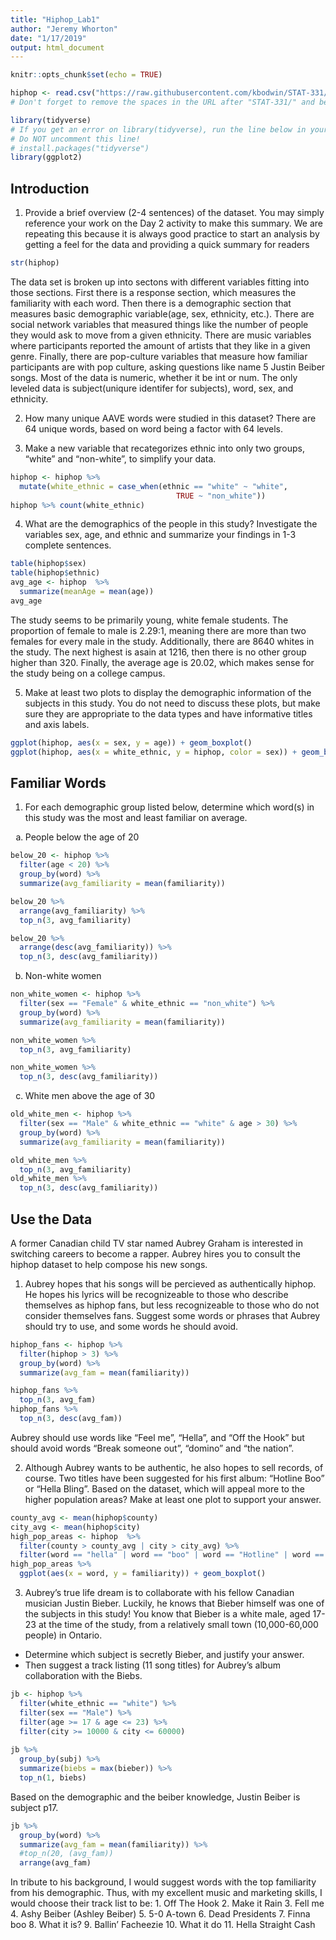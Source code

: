 ```yaml
---
title: "Hiphop_Lab1"
author: "Jeremy Whorton"
date: "1/17/2019"
output: html_document
---
```


```r
knitr::opts_chunk$set(echo = TRUE)

hiphop <- read.csv("https://raw.githubusercontent.com/kbodwin/STAT-331/master/In-Class%20Activities/Data/hiphop.csv?token=AVHCwRXHTU_HZuxL-Iofhjhi-QqAgfxOks5cSRj-wA%3D%3D")
# Don't forget to remove the spaces in the URL after "STAT-331/" and before "token".

library(tidyverse)
# If you get an error on library(tidyverse), run the line below in your console.
# Do NOT uncomment this line!
# install.packages("tidyverse")
library(ggplot2)

```

## Introduction
1.  Provide a brief overview (2-4 sentences) of the dataset. You may simply reference your work on the Day 2 activity to make this summary. We are repeating this because it is always good practice to start an analysis by getting a feel for the data and providing a quick summary for readers
```r
str(hiphop)
```
The data set is broken up into sectons with different variables fitting into those sections. First there is a response section, which measures the familiarity with each word. Then there is a demographic section that measures basic demographic variable(age, sex, ethnicity, etc.). There are social network variables that measured things like the number of people they would ask to move from a given ethnicity. There are music variables where participants reported the amount of artists that they like in a given genre. Finally, there are pop-culture variables that measure how familiar participants are with pop culture, asking questions like name 5 Justin Beiber songs.
Most of the data is numeric, whether it be int or num. The only leveled data is subject(uniqure identifer for subjects), word, sex, and ethnicity.

2.  How many unique AAVE words were studied in this dataset?
There are 64 unique words, based on word being a factor with 64 levels.

3.  Make a new variable that recategorizes ethnic into only two groups, “white” and “non-white”, to simplify your data.
```r
hiphop <- hiphop %>% 
  mutate(white_ethnic = case_when(ethnic == "white" ~ "white",
                                     TRUE ~ "non_white"))
hiphop %>% count(white_ethnic)
```


4.  What are the demographics of the people in this study? Investigate the variables sex, age, and ethnic and summarize your findings in 1-3 complete sentences.
```r
table(hiphop$sex)
table(hiphop$ethnic)
avg_age <- hiphop  %>%
  summarize(meanAge = mean(age))
avg_age
```
The study seems to be primarily young, white female students. The proportion of female to male is 2.29:1, meaning there are more than two females for every male in the study. Additionally, there are 8640 whites in the study. The next highest is asain at 1216, then there is no other group higher than 320. Finally, the average age is 20.02, which makes sense for the study being on a college campus.

5. Make at least two plots to display the demographic information of the subjects in this study. You do not need to discuss these plots, but make sure they are appropriate to the data types and have informative titles and axis labels.
```r
ggplot(hiphop, aes(x = sex, y = age)) + geom_boxplot()
ggplot(hiphop, aes(x = white_ethnic, y = hiphop, color = sex)) + geom_boxplot()
```

## Familiar Words

1. For each demographic group listed below, determine which word(s) in this study was the most and least familiar on average.
  a. People below the age of 20
```r
below_20 <- hiphop %>%
  filter(age < 20) %>%
  group_by(word) %>%
  summarize(avg_familiarity = mean(familiarity)) 

below_20 %>%
  arrange(avg_familiarity) %>%
  top_n(3, avg_familiarity)

below_20 %>%
  arrange(desc(avg_familiarity)) %>%
  top_n(3, desc(avg_familiarity))
```
  b. Non-white women
```r
non_white_women <- hiphop %>%
  filter(sex == "Female" & white_ethnic == "non_white") %>%
  group_by(word) %>%
  summarize(avg_familiarity = mean(familiarity))

non_white_women %>%
  top_n(3, avg_familiarity)

non_white_women %>%
  top_n(3, desc(avg_familiarity))

```
  c. White men above the age of 30
```r
old_white_men <- hiphop %>%
  filter(sex == "Male" & white_ethnic == "white" & age > 30) %>%
  group_by(word) %>%
  summarize(avg_familiarity = mean(familiarity))

old_white_men %>%
  top_n(3, avg_familiarity)
old_white_men %>%
  top_n(3, desc(avg_familiarity))
```

## Use the Data

A former Canadian child TV star named Aubrey Graham is interested in switching careers to become a rapper. Aubrey hires you to consult the hiphop dataset to help compose his new songs.

1. Aubrey hopes that his songs will be percieved as authentically hiphop. He hopes his lyrics will be recognizeable to those who describe themselves as hiphop fans, but less recognizeable to those who do not consider themselves fans. Suggest some words or phrases that Aubrey should try to use, and some words he should avoid.
```r
hiphop_fans <- hiphop %>%
  filter(hiphop > 3) %>%
  group_by(word) %>%
  summarize(avg_fam = mean(familiarity))

hiphop_fans %>%
  top_n(3, avg_fam)
hiphop_fans %>% 
  top_n(3, desc(avg_fam))
```
Aubrey should use words like "Feel me", "Hella", and "Off the Hook" but should avoid words "Break someone out", "domino" and "the nation".


2. Although Aubrey wants to be authentic, he also hopes to sell records, of course. Two titles have been suggested for his first album: “Hotline Boo” or “Hella Bling”. Based on the dataset, which will appeal more to the higher population areas? Make at least one plot to support your answer.
```r
county_avg <- mean(hiphop$county)
city_avg <- mean(hiphop$city)
high_pop_areas <- hiphop  %>%
  filter(county > county_avg | city > city_avg) %>%
  filter(word == "hella" | word == "boo" | word == "Hotline" | word == "Bling")
high_pop_areas %>%
  ggplot(aes(x = word, y = familiarity)) + geom_boxplot()
```

3. Aubrey’s true life dream is to collaborate with his fellow Canadian musician Justin Bieber. Luckily, he knows that Bieber himself was one of the subjects in this study! You know that Bieber is a white male, aged 17-23 at the time of the study, from a relatively small town (10,000-60,000 people) in Ontario.
  - Determine which subject is secretly Bieber, and justify your answer.
  - Then suggest a track listing (11 song titles) for Aubrey’s album collaboration with the Biebs.
```r
jb <- hiphop %>%
  filter(white_ethnic == "white") %>%
  filter(sex == "Male") %>%
  filter(age >= 17 & age <= 23) %>%
  filter(city >= 10000 & city <= 60000)
  
jb %>%
  group_by(subj) %>%
  summarize(biebs = max(bieber)) %>%
  top_n(1, biebs)
```
Based on the demographic and the beiber knowledge, Justin Beiber is subject p17.
```r
jb %>% 
  group_by(word) %>%
  summarize(avg_fam = mean(familiarity)) %>%
  #top_n(20, (avg_fam))
  arrange(avg_fam)
```
In tribute to his background, I would suggest words with the top familiarity from his demographic. Thus, with my excellent music and marketing skills, I would choose their track list to be:
  1. Off The Hook
  2. Make it Rain
  3. Fell me
  4. Ashy Beiber (Ashley Beiber)
  5. 5-0 A-town
  6. Dead Presidents
  7. Finna boo
  8. What it is?
  9. Ballin' Facheezie
  10. What it do
  11. Hella Straight Cash